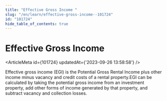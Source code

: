 ```yaml
---
title: "Effective Gross Income "
slug: "/en/learn/effective-gross-income--101724"
id: "101724"
hide_table_of_contents: true
---
```



# Effective Gross Income 

<ArticleMeta id={101724} updatedAt={'2023-09-26 13:58:58'} />
<div className='border-solid border-b border-t-0 my-4 border-[var(--ifm-color-gray-300)]' />

Effective gross income (EGI) is the Potential Gross Rental Income plus other income minus vacancy and credit costs of a rental property.EGI can be calculated by taking the potential gross income from an investment property, add other forms of income generated by that property, and subtract vacancy and collection losses.
